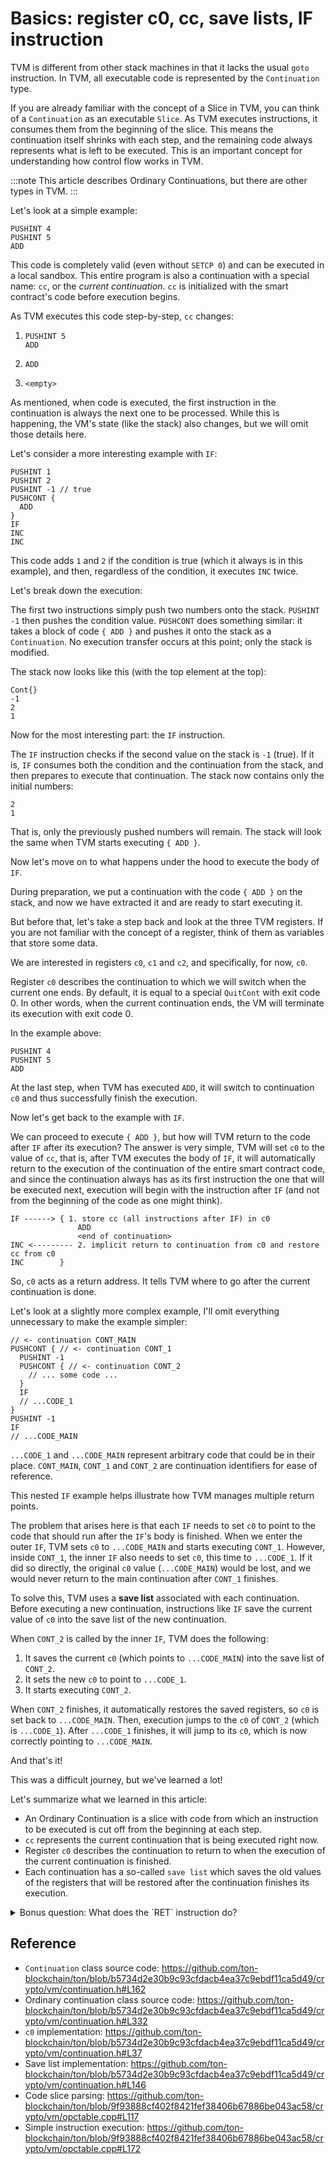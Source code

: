 
# Basics: register c0, cc, save lists, IF instruction

TVM is different from other stack machines in that it lacks the usual `goto` instruction. In TVM, all executable code is represented by the `Continuation` type.

If you are already familiar with the concept of a Slice in TVM, you can think of a `Continuation` as an executable `Slice`. As TVM executes instructions, it consumes them from the beginning of the slice. This means the continuation itself shrinks with each step, and the remaining code always represents what is left to be executed. This is an important concept for understanding how control flow works in TVM.

:::note
This article describes Ordinary Continuations, but there are other types in TVM.
:::

Let's look at a simple example:

```
PUSHINT 4
PUSHINT 5
ADD
```

This code is completely valid (even without `SETCP 0`) and can be executed in a local sandbox. This entire program is also a continuation with a special name: `cc`, or the *current continuation*. `cc` is initialized with the smart contract's code before execution begins.

As TVM executes this code step-by-step, `cc` changes:

1. ```
   PUSHINT 5
   ADD
   ```

2. ```
   ADD
   ```

3. ```
   <empty>
   ```

As mentioned, when code is executed, the first instruction in the continuation is always the next one to be processed. While this is happening, the VM's state (like the stack) also changes, but we will omit those details here.

Let's consider a more interesting example with `IF`:

```
PUSHINT 1
PUSHINT 2
PUSHINT -1 // true
PUSHCONT {
  ADD
}
IF
INC
INC
```

This code adds `1` and `2` if the condition is true (which it always is in this example), and then, regardless of the condition, it executes `INC` twice.

Let's break down the execution:

The first two instructions simply push two numbers onto the stack. `PUSHINT -1` then pushes the condition value. `PUSHCONT` does something similar: it takes a block of code `{ ADD }` and pushes it onto the stack as a `Continuation`. No execution transfer occurs at this point; only the stack is modified.

 The stack now looks like this (with the top element at the top):

```
Cont{}
-1
2
1
```

Now for the most interesting part: the `IF` instruction.

The `IF` instruction checks if the second value on the stack is `-1` (true). If it is, `IF` consumes both the condition and the continuation from the stack, and then prepares to execute that continuation. The stack now contains only the initial numbers:

```
2
1
```

That is, only the previously pushed numbers will remain. The stack will look the same when TVM starts executing `{ ADD }`.

Now let's move on to what happens under the hood to execute the body of `IF`.

During preparation, we put a continuation with the code `{ ADD }` on the stack, and now we have extracted it and are ready to start executing it.

But before that, let's take a step back and look at the three TVM registers. If you are not familiar with the concept of a register, think of them as variables that store some data.

We are interested in registers `c0`, `c1` and `c2`, and specifically, for now, `c0`.

Register `c0` describes the continuation to which we will switch when the current one ends. By default, it is equal to a special `QuitCont` with exit code 0. In other words, when the current continuation ends, the VM will terminate its execution with exit code 0.

In the example above:

```
PUSHINT 4
PUSHINT 5
ADD
```

At the last step, when TVM has executed `ADD`, it will switch to continuation `c0` and thus successfully finish the execution.

Now let's get back to the example with `IF`. 

We can proceed to execute `{ ADD }`, but how will TVM return to the code after `IF` after its execution? The answer is very simple, TVM will set `c0` to the value of `cc`, that is, after TVM executes the body of `IF`, it will automatically return to the execution of the continuation of the entire smart contract code, and since the continuation always has as its first instruction the one that will be executed next, execution will begin with the instruction after `IF` (and not from the beginning of the code as one might think). 

```
IF ------> { 1. store cc (all instructions after IF) in c0
               ADD
               <end of continuation>
INC <--------- 2. implicit return to continuation from c0 and restore cc from c0
INC        }
```

So, `c0` acts as a return address. It tells TVM where to go after the current continuation is done.

Let's look at a slightly more complex example, I'll omit everything unnecessary to make the example simpler:

```
// <- continuation CONT_MAIN
PUSHCONT { // <- continuation CONT_1
  PUSHINT -1
  PUSHCONT { // <- continuation CONT_2
    // ... some code ...
  }
  IF
  // ...CODE_1
}
PUSHINT -1
IF
// ...CODE_MAIN
```

`...CODE_1`  and `...CODE_MAIN` represent arbitrary code that could be in their place. `CONT_MAIN`, `CONT_1` and `CONT_2` are continuation identifiers for ease of reference.

This nested `IF` example helps illustrate how TVM manages multiple return points.

The problem that arises here is that each `IF` needs to set `c0` to point to the code that should run after the `IF`'s body is finished. When we enter the outer `IF`, TVM sets `c0` to `...CODE_MAIN` and starts executing `CONT_1`. However, inside `CONT_1`, the inner `IF` also needs to set `c0`, this time to `...CODE_1`. If it did so directly, the original `c0` value (`...CODE_MAIN`) would be lost, and we would never return to the main continuation after `CONT_1` finishes.

To solve this, TVM uses a **save list** associated with each continuation. Before executing a new continuation, instructions like `IF` save the current value of `c0` into the save list of the new continuation.

When `CONT_2` is called by the inner `IF`, TVM does the following:
1. It saves the current `c0` (which points to `...CODE_MAIN`) into the save list of `CONT_2`.
2. It sets the new `c0` to point to `...CODE_1`.
3. It starts executing `CONT_2`.

When `CONT_2` finishes, it automatically restores the saved registers, so `c0` is set back to `...CODE_MAIN`. Then, execution jumps to the `c0` of `CONT_2` (which is `...CODE_1`). After `...CODE_1` finishes, it will jump to its `c0`, which is now correctly pointing to `...CODE_MAIN`.

And that's it!

This was a difficult journey, but we've learned a lot!

Let's summarize what we learned in this article:

- An Ordinary Continuation is a slice with code from which an instruction to be executed is cut off from the beginning at each step.
- `cc` represents the current continuation that is being executed right now.
- Register `c0` describes the continuation to return to when the execution of the current continuation is finished.
- Each continuation has a so-called `save list` which saves the old values of the registers that will be restored after the continuation finishes its execution.

<details>
<summary>Bonus question: What does the `RET` instruction do?</summary>

> The `RET` instruction jumps to the continuation from `c0`, while the rest of `cc` is discarded.
</details>

## Reference

- `Continuation` class source code: https://github.com/ton-blockchain/ton/blob/b5734d2e30b9c93cfdacb4ea37c9ebdf11ca5d49/crypto/vm/continuation.h#L162
- Ordinary continuation class source code: https://github.com/ton-blockchain/ton/blob/b5734d2e30b9c93cfdacb4ea37c9ebdf11ca5d49/crypto/vm/continuation.h#L332
- `c0` implementation: https://github.com/ton-blockchain/ton/blob/b5734d2e30b9c93cfdacb4ea37c9ebdf11ca5d49/crypto/vm/continuation.h#L37
- Save list implementation: https://github.com/ton-blockchain/ton/blob/b5734d2e30b9c93cfdacb4ea37c9ebdf11ca5d49/crypto/vm/continuation.h#L146
- Code slice parsing: https://github.com/ton-blockchain/ton/blob/9f93888cf402f8421fef38406b67886be043ac58/crypto/vm/opctable.cpp#L117
- Simple instruction execution: https://github.com/ton-blockchain/ton/blob/9f93888cf402f8421fef38406b67886be043ac58/crypto/vm/opctable.cpp#L172

<Feedback/>
